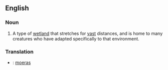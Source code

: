==English==
===Noun===
#A type of [[wetland]] that stretches for [[vast]] distances, and is home to many creatures who have adapted specifically to that environment.

===Translation===
*{{nl}}: [[moeras]]